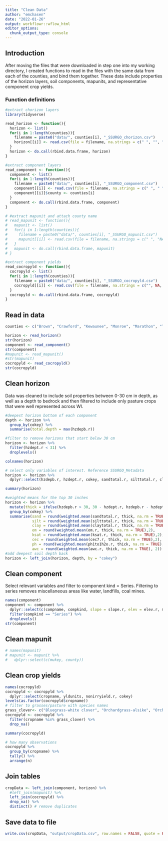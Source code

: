 ```yaml
---
title: "Clean Data"
author: "emchasen"
date: "2022-01-26"
output: workflowr::wflow_html
editor_options:
  chunk_output_type: console
---
```


## Introduction

After moving the files that were downloaded in step one into my working directory, I created functions to read in the files with the same data from each of the counties, and bind them together. These data include properties of the horizon layers, soil components, mapunits, and representative component crop yields. 

### Function definitions

```r
#extract chorizon layers
library(tidyverse)

read_horizon <- function(){
  horizon <- list()
  for(i in 1:length(counties)){
    filename = paste0("data/", counties[i], "_SSURGO_chorizon.csv")
    horizon[[i]] <- read.csv(file = filename, na.strings = c(" ", "", "NA", "NaN"))
  }
  horizon <- do.call(rbind.data.frame, horizon)
}

#extract component layers
read_component <- function(){
  component <- list()
  for(i in 1:length(counties)){
    filename = paste0("data/", counties[i], "_SSURGO_component.csv")
    component[[i]] <- read.csv(file = filename, na.strings = c(" ", " ", "NA", "NaN"))
    component[[i]]$county <- counties[i]
  }
  component <- do.call(rbind.data.frame, component)
}

# #extract mapunit and attach county name
# read_mapunit <- function(){
#   mapunit <- list()
#   for(i in 1:length(counties)){
#     filename = paste0("data/", counties[i], "_SSURGO_mapunit.csv")
#     mapunit[[i]] <- read.csv(file = filename, na.strings = c(" ", "NA", "NaN", ""))
#   }
#   mapunit <- do.call(rbind.data.frame, mapunit)
# }

#extract component yields
read_cocropyld <- function(){
  cocropyld <- list()
  for(i in 1:length(counties)){
    filename = paste0("data/", counties[i], "_SSURGO_cocropyld.csv")
    cocropyld[[i]] <- read.csv(file = filename, na.strings = c("", NA, " ", "NaN"))
  }
  cocropyld <- do.call(rbind.data.frame, cocropyld)
}
```

## Read in data

```r
counties <- c("Brown", "Crawford", "Kewaunee", "Monroe", "Marathon", "Taylor", "Vernon", "Clark", "Grant","Shawano", "Lafayette", "Dane", "Chippewa", "Dodge", "FondDuLac", "Manitowoc", "Barron", "Adams", "Ashland", "Bayfield", "Buffalo","Burnett", "Columbia", "Door", "Douglas","Dunn", "EauClaire", "Florence", 'Forest', "Green", "GreenLake", "Iowa", "Iron","Jackson", "Jefferson", "Juneau", "LaCrosse", "Langlade","Lincoln", "Marinette","Marquette", "Menominee", "Oconto", "Oneida", "Outagamie", "Ozaukee", "Pepin", "Pierce","Polk", "Portage", "Price", "Richland", "Rock", "Rusk", "StCroix", "Sauk", "Sawyer","Sheboygan", "Trempealeau", "Vilas", "Walworth", "Washburn", "Washington", "Waupaca","Waushara", "Winnebago", "Wood", "CalumetManitowoc", "KenoshaRacine", "MilwaukeeWaukesha")

horizon <- read_horizon()
str(horizon)
component <- read_component()
str(component)
#mapunit <- read_mapunit()
#str(mapunit)
cocropyld <- read_cocropyld()
str(cocropyld)

```

## Clean horizon

Data was cleaned to include soil properties between 0-30 cm in depth, as well as a depth to bedrock and then filtered to include only pasture crops that were well represented across WI.

```r
#deepest horizon bottom of each component
depth <- horizon %>%
  group_by(cokey) %>%
  summarise(total.depth = max(hzdepb.r))

#filter to remove horizons that start below 30 cm
horizon <- horizon %>%
  filter(hzdept.r < 31) %>%
  droplevels()

colnames(horizon)

# select only variables of interest. Reference SSURGO_Metadata
horizon <- horizon %>%
  dplyr::select(hzdepb.r, hzdept.r, cokey, sandtotal.r, silttotal.r, claytotal.r, om.r, ksat.r, cec7.r, ph1to1h2o.r, awc.r)

summary(horizon)

#weighted means for the top 30 inches
horizon <- horizon %>%
  mutate(thick = ifelse(hzdepb.r > 30, 30 - hzdept.r, hzdepb.r - hzdept.r)) %>%  
  group_by(cokey) %>%
  summarise(sand = round(weighted.mean(sandtotal.r, thick, na.rm = TRUE),2),
            silt = round(weighted.mean(silttotal.r, thick, na.rm = TRUE),2),
            clay = round(weighted.mean(claytotal.r, thick, na.rm = TRUE),2),
            om = round(weighted.mean(om.r, thick, na.rm = TRUE),2),
            ksat = round(weighted.mean(ksat.r, thick, na.rm = TRUE),2),
            cec = round(weighted.mean(cec7.r, thick, na.rm = TRUE),2),
            ph = round(weighted.mean(ph1to1h2o.r, thick, na.rm = TRUE),2),
            awc = round(weighted.mean(awc.r, thick, na.rm = TRUE), 2)) 
#add deepest soil depth back
horizon <- left_join(horizon, depth, by = "cokey")
```

## Clean component

Select relevant variables and filter to component kind = Series. Filtering to series removes miscellaneous areas like water, landfills, coal mines. 

```r
names(component)
component <- component %>%
  dplyr::select(c(compname, compkind, slope = slope.r, elev = elev.r, mukey, cokey, county)) %>%
  filter(compkind == "Series") %>%
  droplevels()
str(component)
```

## Clean mapunit

```r
# names(mapunit)
# mapunit <- mapunit %>%
#   dplyr::select(c(mukey, county))
```

## Clean crop yields
```r
names(cocropyld)
cocropyld <- cocropyld %>%
  dplyr::select(cropname, yldunits, nonirryield.r, cokey)
levels(as.factor(cocropyld$cropname))
# filter to grasses/pasture with species names
grass_clover<- c("Bluegrass-white clover", "Orchardgrass-alsike", "Orchardgrass-red clover", "Timothy-alsike")
cocropyld <- cocropyld %>%
  filter(cropname %in% grass_clover) %>%
  drop_na()

summary(cocropyld)

# how many observations
cocropyld %>%
  group_by(cropname) %>%
  tally() %>%
  arrange(n)

```

## Join tables

```r
cropData <- left_join(component, horizon) %>%
  #left_join(mapunit) %>%
  left_join(cocropyld) %>%
  drop_na() %>%
  distinct() # remove duplicates
```

## Save data to file

```r
write.csv(cropData, "output/cropData.csv", row.names = FALSE, quote = FALSE)

```
